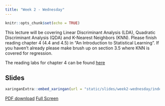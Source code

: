 ```yaml
---
title: "Week 2 - Wednesday"
---
```



```r
knitr::opts_chunk$set(echo = TRUE)
```

This lecture will be covering Linear Discriminant Analysis (LDA), Quadratic Discriminant Analysis (QDA) and K-Nearest Neighbors (KNN). Please finish reading chapter 4 (4.4 and 4.5) in "An Introduction to Statistical Learning". If you haven't already please make brush up on section 3.5 where KNN is covered for regression.

The reading labs for chapter 4 can be found [here](https://emilhvitfeldt.github.io/ISLR-tidymodels-labs/classification.html)

## Slides

```r
xaringanExtra::embed_xaringan(url = "static/slides/week2-wednesday/index.html", ratio = "16:9")
```

[PDF download](static/slides/week2-wednesday/week2-wednesday.pdf) [Full Screen](static/slides/week2-wednesday/index.html)
